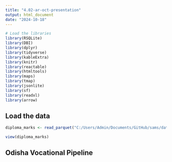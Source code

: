 ```yaml
---
title: "4.02-ar-oct-presentation"
output: html_document
date: "2024-10-18"
---
```


```r
# Load the libraries
library(RSQLite)
library(DBI)
library(dplyr)
library(tidyverse)
library(kableExtra)
library(knitr)
library(reactable)
library(htmltools)
library(maps)
library(tmap)
library(jsonlite)
library(sf)
library(readxl)
library(arrow)

```

## Load the data
```r
diploma_marks <- read_parquet("C:/Users/Admin/Documents/GitHub/sams/data/interim/diploma_marks.pq")

view(diploma_marks)
```


## Odisha Vocational Pipeline

```r





```



